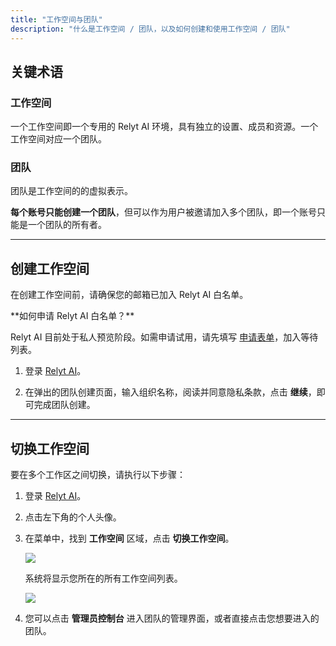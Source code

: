 ```yaml
---
title: "工作空间与团队"
description: "什么是工作空间 / 团队，以及如何创建和使用工作空间 / 团队"
---
```



## 关键术语

### 工作空间

一个工作空间即一个专用的 Relyt AI 环境，具有独立的设置、成员和资源。一个工作空间对应一个团队。

### 团队

团队是工作空间的的虚拟表示。

**每个账号只能创建一个团队**，但可以作为用户被邀请加入多个团队，即一个账号只能是一个团队的所有者。

---

## 创建工作空间

在创建工作空间前，请确保您的邮箱已加入 Relyt AI 白名单。


<Warning>
  **如何申请 Relyt AI 白名单？**
  
  Relyt AI 目前处于私人预览阶段。如需申请试用，请先填写 [申请表单](https://wj.qq.com/s2/17637281/f4b4/)，加入等待列表。
</Warning>

1. 登录 [Relyt AI](https://app.ai.relyt.cn)。
    
2. 在弹出的团队创建页面，输入组织名称，阅读并同意隐私条款，点击 **继续**，即可完成团队创建。


---

## 切换工作空间

要在多个工作区之间切换，请执行以下步骤：

1. 登录 [Relyt AI](https://relyt.ai.cn)。

2. 点击左下角的个人头像。

3. 在菜单中，找到 **工作空间** 区域，点击 **切换工作空间**。

    <Frame>
      <img src="/admin/img/switch-workspace.png" style={{ borderRadius: '0.5rem' }} />
    </Frame>

    系统将显示您所在的所有工作空间列表。

    <Frame>
      <img src="/admin/img/workspace-page.png" style={{ borderRadius: '0.5rem' }} />
    </Frame>

4. 您可以点击 **管理员控制台** 进入团队的管理界面，或者直接点击您想要进入的团队。

